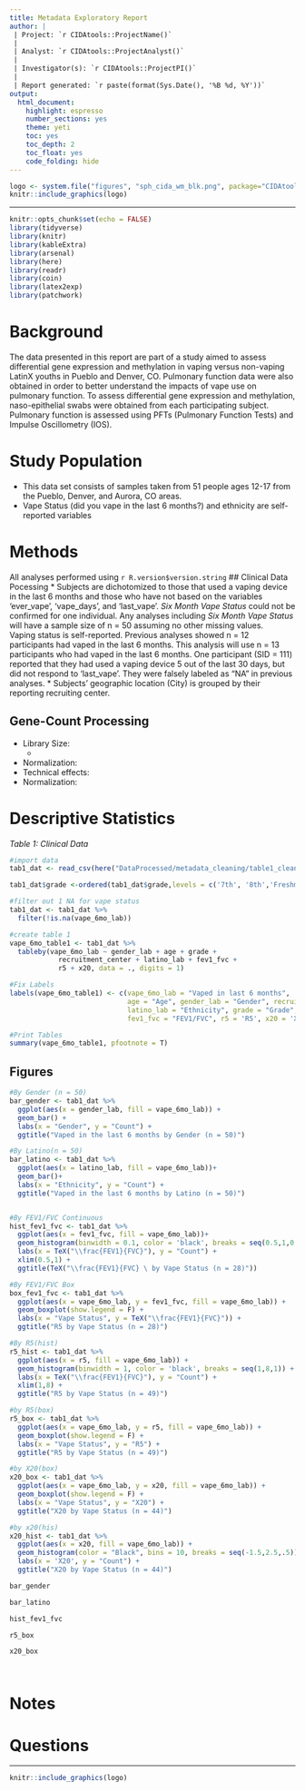 ```yaml
---
title: Metadata Exploratory Report
author: |
 | Project: `r CIDAtools::ProjectName()`
 |
 | Analyst: `r CIDAtools::ProjectAnalyst()`
 |
 | Investigator(s): `r CIDAtools::ProjectPI()`
 |
 | Report generated: `r paste(format(Sys.Date(), '%B %d, %Y'))`
output:
  html_document:
    highlight: espresso
    number_sections: yes
    theme: yeti
    toc: yes
    toc_depth: 2
    toc_float: yes
    code_folding: hide
---
```


```r
logo <- system.file("figures", "sph_cida_wm_blk.png", package="CIDAtools")
knitr::include_graphics(logo)
```

---

```r
knitr::opts_chunk$set(echo = FALSE)
library(tidyverse)
library(knitr)
library(kableExtra)
library(arsenal)
library(here)
library(readr)
library(coin)
library(latex2exp)
library(patchwork)
```

# Background

The data presented in this report are part of a study aimed to assess differential gene expression and methylation in vaping versus non-vaping LatinX youths in Pueblo and Denver, CO. Pulmonary function data were also obtained in order to better understand the impacts of vape use on pulmonary function. To assess differential gene expression and methylation, naso-epithelial swabs were obtained from each participating subject. Pulmonary function is assessed using PFTs (Pulmonary Function Tests) and Impulse Oscillometry (IOS).

# Study Population

  * This data set consists of samples taken from 51 people ages 12-17 from the Pueblo, Denver, and Aurora, CO areas.  
  * Vape Status (did you vape in the last 6 months?) and ethnicity are self-reported variables

# Methods
All analyses performed using `r R.version$version.string`
## Clinical Data Pocessing
  * Subjects are dichotomized to those that used a vaping device in the last 6 months and those who have not based on the variables 'ever_vape', 'vape_days', and 'last_vape'. *Six Month Vape Status* could not be confirmed for one individual. Any analyses including *Six Month Vape Status* will have a sample size of n = 50 assuming no other missing values.  
  Vaping status is self-reported. Previous analyses showed n = 12 participants had vaped in the last 6 months. This analysis will use n = 13 participants who had vaped in the last 6 months. One participant (SID = 111) reported that they had used a vaping device 5 out of the last 30 days, but did not respond to 'last_vape'. They were falsely labeled as "NA" in previous analyses.
  * Subjects' geographic location (City) is grouped by their reporting recruiting center. 
  
## Gene-Count Processing  
  * Library Size\:
    *
  * Normalization\:
  * Technical effects\:
  * Normalization\:

# Descriptive Statistics

*Table 1: Clinical Data*
```r
#import data
tab1_dat <- read_csv(here("DataProcessed/metadata_cleaning/table1_clean_data_2022_02_28.csv"))

tab1_dat$grade <-ordered(tab1_dat$grade,levels = c('7th', '8th','Freshman','Sophomore','Junior','Senior'))

#filter out 1 NA for vape status
tab1_dat <- tab1_dat %>% 
  filter(!is.na(vape_6mo_lab))

#create table 1
vape_6mo_table1 <- tab1_dat %>% 
  tableby(vape_6mo_lab ~ gender_lab + age + grade +
            recruitment_center + latino_lab + fev1_fvc + 
            r5 + x20, data = ., digits = 1)

#Fix Labels
labels(vape_6mo_table1) <- c(vape_6mo_lab = "Vaped in last 6 months", 
                             age = "Age", gender_lab = "Gender", recruitment_center = "City", 
                             latino_lab = "Ethnicity", grade = "Grade",
                             fev1_fvc = "FEV1/FVC", r5 = 'R5', x20 = 'X20')

#Print Tables
summary(vape_6mo_table1, pfootnote = T)
```

## Figures
```r
#By Gender (n = 50)
bar_gender <- tab1_dat %>%   
  ggplot(aes(x = gender_lab, fill = vape_6mo_lab)) +
  geom_bar() +
  labs(x = "Gender", y = "Count") +
  ggtitle("Vaped in the last 6 months by Gender (n = 50)")

#By Latino(n = 50)
bar_latino <- tab1_dat %>% 
  ggplot(aes(x = latino_lab, fill = vape_6mo_lab))+
  geom_bar()+
  labs(x = "Ethnicity", y = "Count") +
  ggtitle("Vaped in the last 6 months by Latino (n = 50)")


#By FEV1/FVC Continuous
hist_fev1_fvc <- tab1_dat %>%
  ggplot(aes(x = fev1_fvc, fill = vape_6mo_lab))+
  geom_histogram(binwidth = 0.1, color = 'black', breaks = seq(0.5,1,0.1))+
  labs(x = TeX("\\frac{FEV1}{FVC}"), y = "Count") +
  xlim(0.5,1) +
  ggtitle(TeX("\\frac{FEV1}{FVC} \ by Vape Status (n = 28)"))

#By FEV1/FVC Box
box_fev1_fvc <- tab1_dat %>%
  ggplot(aes(x = vape_6mo_lab, y = fev1_fvc, fill = vape_6mo_lab)) +
  geom_boxplot(show.legend = F) +
  labs(x = "Vape Status", y = TeX("\\frac{FEV1}{FVC}")) +
  ggtitle("R5 by Vape Status (n = 28)")

#By R5(hist)
r5_hist <- tab1_dat %>%
  ggplot(aes(x = r5, fill = vape_6mo_lab)) +
  geom_histogram(binwidth = 1, color = 'black', breaks = seq(1,8,1)) +
  labs(x = TeX("\\frac{FEV1}{FVC}"), y = "Count") +
  xlim(1,8) +
  ggtitle("R5 by Vape Status (n = 49)")

#by R5(box)
r5_box <- tab1_dat %>%
  ggplot(aes(x = vape_6mo_lab, y = r5, fill = vape_6mo_lab)) +
  geom_boxplot(show.legend = F) +
  labs(x = "Vape Status", y = "R5") +
  ggtitle("R5 by Vape Status (n = 49)")

#by X20(box)
x20_box <- tab1_dat %>%
  ggplot(aes(x = vape_6mo_lab, y = x20, fill = vape_6mo_lab)) +
  geom_boxplot(show.legend = F) +
  labs(x = "Vape Status", y = "X20") +
  ggtitle("X20 by Vape Status (n = 44)")

#by x20(his)
x20_hist <- tab1_dat %>%
  ggplot(aes(x = x20, fill = vape_6mo_lab)) +
  geom_histogram(color = "Black", bins = 10, breaks = seq(-1.5,2.5,.5)) +
  labs(x = 'X20', y = "Count") +
  ggtitle("X20 by Vape Status (n = 44)")

bar_gender

bar_latino

hist_fev1_fvc

r5_box

x20_box




```



# Notes


# Questions  


  
      


<!-- footer -->

---

```r
knitr::include_graphics(logo)
```

